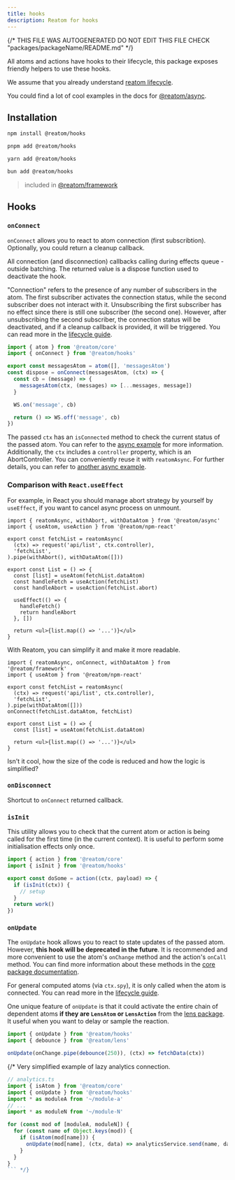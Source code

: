 ```yaml
---
title: hooks
description: Reatom for hooks
---
```


{/* THIS FILE WAS AUTOGENERATED
DO NOT EDIT THIS FILE 
CHECK "packages/packageName/README.md" */}



All atoms and actions have hooks to their lifecycle, this package exposes friendly helpers to use these hooks.

We assume that you already understand [reatom lifecycle](/handbook#lifecycle).

You could find a lot of cool examples in the docs for [@reatom/async](/package/async).

## Installation
<Tabs>
<TabItem label="npm">

  ```sh
npm install @reatom/hooks
  ```

</TabItem>
<TabItem label="pnpm">

  ```sh
pnpm add @reatom/hooks
  ```

</TabItem>
<TabItem label="yarn">

  ```sh
yarn add @reatom/hooks
  ```

</TabItem>
<TabItem label="bun">

  ```sh
bun add @reatom/hooks
  ```

</TabItem>
</Tabs>

> included in [@reatom/framework](/package/framework)

## Hooks
### `onConnect`

`onConnect` allows you to react to atom connection (first subscribtion). Optionally, you could return a cleanup callback.

All connection (and disconnection) callbacks calling during effects queue - outside batching. The returned value is a dispose function used to deactivate the hook.

"Connection" refers to the presence of any number of subscribers in the atom. The first subscriber activates the connection status, while the second subscriber does not interact with it. Unsubscribing the first subscriber has no effect since there is still one subscriber (the second one). However, after unsubscribing the second subscriber, the connection status will be deactivated, and if a cleanup callback is provided, it will be triggered. You can read more in the [lifecycle guide](/handbook#lifecycle).

```ts
import { atom } from '@reatom/core'
import { onConnect } from '@reatom/hooks'

export const messagesAtom = atom([], 'messagesAtom')
const dispose = onConnect(messagesAtom, (ctx) => {
  const cb = (message) => {
    messagesAtom(ctx, (messages) => [...messages, message])
  }

  WS.on('message', cb)

  return () => WS.off('message', cb)
})
```

The passed `ctx` has an `isConnected` method to check the current status of the passed atom. You can refer to the [async example](/package/async#periodic-refresh-for-used-data) for more information. Additionally, the `ctx` includes a `controller` property, which is an AbortController. You can conveniently reuse it with `reatomAsync`. For further details, you can refer to [another async example](/package/async#abortable-process).

### Comparison with `React.useEffect`

For example, in React you should manage abort strategy by yourself by `useEffect`, if you want to cancel async process on unmount.

```tsx
import { reatomAsync, withAbort, withDataAtom } from '@reatom/async'
import { useAtom, useAction } from '@reatom/npm-react'

export const fetchList = reatomAsync(
  (ctx) => request('api/list', ctx.controller),
  'fetchList',
).pipe(withAbort(), withDataAtom([]))

export const List = () => {
  const [list] = useAtom(fetchList.dataAtom)
  const handleFetch = useAction(fetchList)
  const handleAbort = useAction(fetchList.abort)

  useEffect(() => {
    handleFetch()
    return handleAbort
  }, [])

  return <ul>{list.map(() => '...')}</ul>
}
```

With Reatom, you can simplify it and make it more readable.

```tsx
import { reatomAsync, onConnect, withDataAtom } from '@reatom/framework'
import { useAtom } from '@reatom/npm-react'

export const fetchList = reatomAsync(
  (ctx) => request('api/list', ctx.controller),
  'fetchList',
).pipe(withDataAtom([]))
onConnect(fetchList.dataAtom, fetchList)

export const List = () => {
  const [list] = useAtom(fetchList.dataAtom)

  return <ul>{list.map(() => '...')}</ul>
}
```

Isn't it cool, how the size of the code is reduced and how the logic is simplified?

### `onDisconnect`

Shortcut to `onConnect` returned callback.

### `isInit`

This utility allows you to check that the current atom or action is being called for the first time (in the current context). It is useful to perform some initialisation effects only once.

```ts
import { action } from '@reatom/core'
import { isInit } from '@reatom/hooks'

export const doSome = action((ctx, payload) => {
  if (isInit(ctx)) {
    // setup
  }
  return work()
})
```

### `onUpdate`

The `onUpdate` hook allows you to react to state updates of the passed atom. However, **this hook will be deprecated in the future**. It is recommended and more convenient to use the atom's `onChange` method and the action's `onCall` method. You can find more information about these methods in the [core package documentation](/core/#atomonchange-api).

For general computed atoms (via `ctx.spy`), it is only called when the atom is connected. You can read more in the [lifecycle guide](/handbook#lifecycle).

One unique feature of `onUpdate` is that it could activate the entire chain of dependent atoms **if they are `LensAtom` or `LensAction`** from the [lens package](/package/lens/). It useful when you want to delay or sample the reaction.

```ts
import { onUpdate } from '@reatom/hooks'
import { debounce } from '@reatom/lens'

onUpdate(onChange.pipe(debounce(250)), (ctx) => fetchData(ctx))
```

{/* Very simplified example of lazy analytics connection.

```ts
// analytics.ts
import { isAtom } from '@reatom/core'
import { onUpdate } from '@reatom/hooks'
import * as moduleA from '~/module-a'
// ...
import * as moduleN from '~/module-N'

for (const mod of [moduleA, moduleN]) {
  for (const name of Object.keys(mod)) {
    if (isAtom(mod[name])) {
      onUpdate(mod[name], (ctx, data) => analyticsService.send(name, data))
    }
  }
}
``` */}
